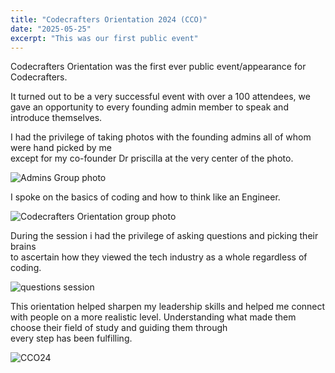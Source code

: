 ```yaml
---
title: "Codecrafters Orientation 2024 (CCO)"
date: "2025-05-25"
excerpt: "This was our first public event"
---
```



Codecrafters Orientation was the first ever public event/appearance for Codecrafters.


It turned out to be a very successful event with over a 100 attendees, we gave an opportunity to every founding admin member to speak and introduce themselves.


I had the privilege of taking photos with the founding admins all of whom were hand picked by me<br/> except for my co-founder Dr priscilla at the very center of the photo.


![Admins Group photo](/blog/cco/admins.jpg)


I spoke on the basics of coding and how to think like an Engineer.


![Codecrafters Orientation group photo](/blog/cco/zoomed-out.jpg)


During the session i had the privilege of asking questions and picking their brains <br/>to ascertain how they viewed the tech industry as a whole regardless of coding.


![questions session](/blog/cco/zoomed-in.jpg)


This orientation helped sharpen my leadership skills and helped me connect with people on a more
realistic level. Understanding what made them choose their field of study and guiding them through<br/>
every step has been fulfilling.


![CCO24](/blog/cco/after-event.jpg)